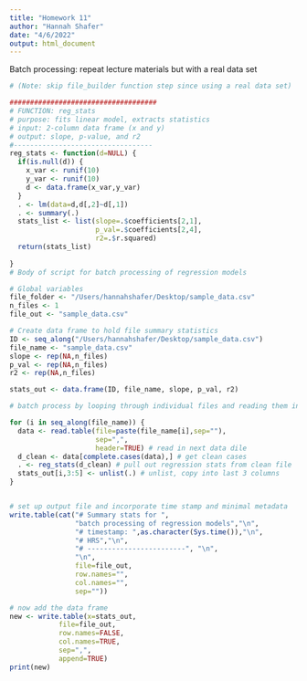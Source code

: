 ```yaml
---
title: "Homework 11"
author: "Hannah Shafer"
date: "4/6/2022"
output: html_document
---
```


Batch processing: repeat lecture materials but with a real data set
```r
# (Note: skip file_builder function step since using a real data set)

####################################
# FUNCTION: reg_stats
# purpose: fits linear model, extracts statistics
# input: 2-column data frame (x and y)
# output: slope, p-value, and r2
#----------------------------------
reg_stats <- function(d=NULL) {
  if(is.null(d)) {
    x_var <- runif(10)
    y_var <- runif(10)
    d <- data.frame(x_var,y_var)
  }
  . <- lm(data=d,d[,2]~d[,1])
  . <- summary(.)
  stats_list <- list(slope=.$coefficients[2,1],
                     p_val=.$coefficients[2,4],
                     r2=.$r.squared)
  return(stats_list)
  
}
# Body of script for batch processing of regression models

# Global variables
file_folder <- "/Users/hannahshafer/Desktop/sample_data.csv"
n_files <- 1
file_out <- "sample_data.csv"

# Create data frame to hold file summary statistics
ID <- seq_along("/Users/hannahshafer/Desktop/sample_data.csv")
file_name <- "sample_data.csv"
slope <- rep(NA,n_files)
p_val <- rep(NA,n_files)
r2 <- rep(NA,n_files)

stats_out <- data.frame(ID, file_name, slope, p_val, r2)

# batch process by looping through individual files and reading them in

for (i in seq_along(file_name)) {
  data <- read.table(file=paste(file_name[i],sep=""),
                     sep=",",
                     header=TRUE) # read in next data dile
  d_clean <- data[complete.cases(data),] # get clean cases
  . <- reg_stats(d_clean) # pull out regression stats from clean file
  stats_out[i,3:5] <- unlist(.) # unlist, copy into last 3 columns
}


# set up output file and incorporate time stamp and minimal metadata
write.table(cat("# Summary stats for ",
                "batch processing of regression models","\n",
                "# timestamp: ",as.character(Sys.time()),"\n",
                "# HRS","\n",
                "# ------------------------", "\n",
                "\n",
                file=file_out,
                row.names="",
                col.names="",
                sep=""))

# now add the data frame
new <- write.table(x=stats_out,
            file=file_out,
            row.names=FALSE,
            col.names=TRUE,
            sep=",",
            append=TRUE)
print(new)
```
